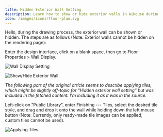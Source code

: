 ```yaml
---
title: Hidden Exterior Wall Setting
description: Learn how to show or hide exterior walls in AiHouse during the drawing process.
icon: /images/icons/floor-plan.svg
---
```


Hello, during the drawing process, the exterior wall can be shown or hidden. The steps are as follows (Note: Exterior walls cannot be hidden on the rendering page):

Enter the design interface, click on a blank space, then go to Floor Properties > Wall Display.

![Wall Display Setting](https://ai-study1.3vjia.com/aihouse-web/bbd059d9-40ea-4bb6-8bc7-ecfd156e34eb.png)

![Show/Hide Exterior Wall](https://ai-study1.3vjia.com/aihouse-web/1846edf7-9b20-43d8-8b1d-530dd0d682ec.png)

*The following part of the original article seems to describe applying tiles, which might be slightly off-topic for "Hidden exterior wall setting" but was included in the fetched content. I'm including it as it was in the source.*

Left-click on "Public Library", enter Finishing --- Tiles, select the desired tile style, and drag and drop it onto the wall while holding down the left mouse button (Note: Currently, only ready-made tile images can be applied; custom tiles cannot be used).

![Applying Tiles](https://ai-study1.3vjia.com/aihouse-web/69f58ae8-b0f3-456f-874a-7ac345ffb3e4.png)
